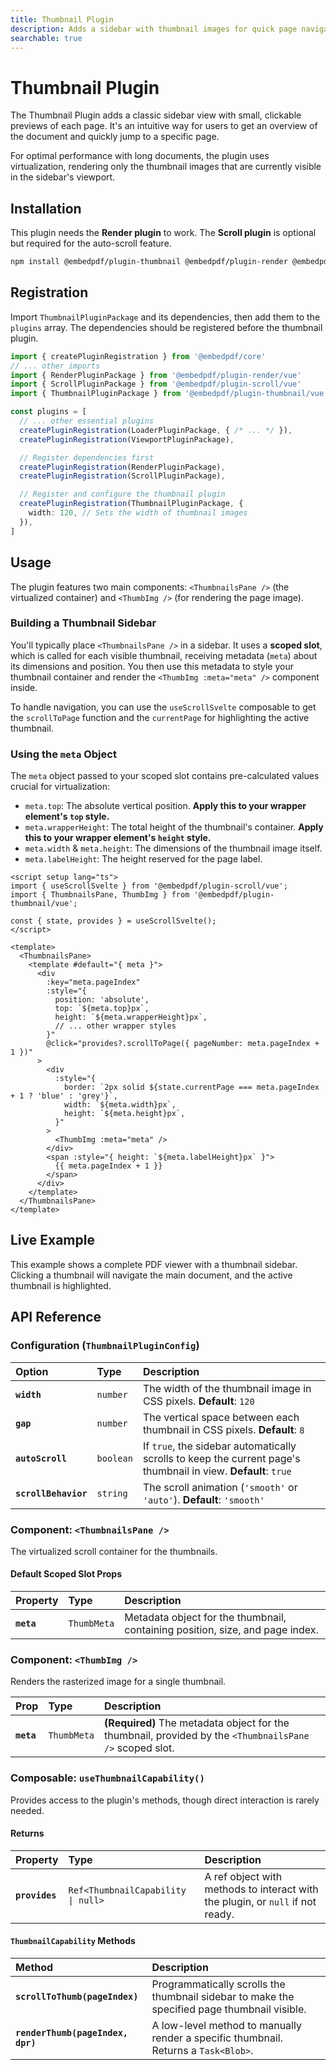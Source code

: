 ```yaml
---
title: Thumbnail Plugin
description: Adds a sidebar with thumbnail images for quick page navigation in Vue, with built-in virtualization for high performance.
searchable: true
---
```


# Thumbnail Plugin

The Thumbnail Plugin adds a classic sidebar view with small, clickable previews of each page. It's an intuitive way for users to get an overview of the document and quickly jump to a specific page.

For optimal performance with long documents, the plugin uses virtualization, rendering only the thumbnail images that are currently visible in the sidebar's viewport.

## Installation

This plugin needs the **Render plugin** to work. The **Scroll plugin** is optional but required for the auto-scroll feature.

```sh npm2yarn
npm install @embedpdf/plugin-thumbnail @embedpdf/plugin-render @embedpdf/plugin-scroll
````

## Registration

Import `ThumbnailPluginPackage` and its dependencies, then add them to the `plugins` array. The dependencies should be registered before the thumbnail plugin.

```typescript {5, 17-19}
import { createPluginRegistration } from '@embedpdf/core'
// ... other imports
import { RenderPluginPackage } from '@embedpdf/plugin-render/vue'
import { ScrollPluginPackage } from '@embedpdf/plugin-scroll/vue'
import { ThumbnailPluginPackage } from '@embedpdf/plugin-thumbnail/vue'

const plugins = [
  // ... other essential plugins
  createPluginRegistration(LoaderPluginPackage, { /* ... */ }),
  createPluginRegistration(ViewportPluginPackage),

  // Register dependencies first
  createPluginRegistration(RenderPluginPackage),
  createPluginRegistration(ScrollPluginPackage),

  // Register and configure the thumbnail plugin
  createPluginRegistration(ThumbnailPluginPackage, {
    width: 120, // Sets the width of thumbnail images
  }),
]
```

## Usage

The plugin features two main components: `<ThumbnailsPane />` (the virtualized container) and `<ThumbImg />` (for rendering the page image).

### Building a Thumbnail Sidebar

You'll typically place `<ThumbnailsPane />` in a sidebar. It uses a **scoped slot**, which is called for each visible thumbnail, receiving metadata (`meta`) about its dimensions and position. You then use this metadata to style your thumbnail container and render the `<ThumbImg :meta="meta" />` component inside.

To handle navigation, you can use the `useScrollSvelte` composable to get the `scrollToPage` function and the `currentPage` for highlighting the active thumbnail.

### Using the `meta` Object

The `meta` object passed to your scoped slot contains pre-calculated values crucial for virtualization:

  - `meta.top`: The absolute vertical position. **Apply this to your wrapper element's `top` style.**
  - `meta.wrapperHeight`: The total height of the thumbnail's container. **Apply this to your wrapper element's `height` style.**
  - `meta.width` & `meta.height`: The dimensions of the thumbnail image itself.
  - `meta.labelHeight`: The height reserved for the page label.

```vue
<script setup lang="ts">
import { useScrollSvelte } from '@embedpdf/plugin-scroll/vue';
import { ThumbnailsPane, ThumbImg } from '@embedpdf/plugin-thumbnail/vue';

const { state, provides } = useScrollSvelte();
</script>

<template>
  <ThumbnailsPane>
    <template #default="{ meta }">
      <div
        :key="meta.pageIndex"
        :style="{
          position: 'absolute',
          top: `${meta.top}px`,
          height: `${meta.wrapperHeight}px`,
          // ... other wrapper styles
        }"
        @click="provides?.scrollToPage({ pageNumber: meta.pageIndex + 1 })"
      >
        <div 
          :style="{ 
            border: `2px solid ${state.currentPage === meta.pageIndex + 1 ? 'blue' : 'grey'}`,
            width: `${meta.width}px`,
            height: `${meta.height}px`,
          }"
        >
          <ThumbImg :meta="meta" />
        </div>
        <span :style="{ height: `${meta.labelHeight}px` }">
          {{ meta.pageIndex + 1 }}
        </span>
      </div>
    </template>
  </ThumbnailsPane>
</template>
```

## Live Example

This example shows a complete PDF viewer with a thumbnail sidebar. Clicking a thumbnail will navigate the main document, and the active thumbnail is highlighted.


<ThumbnailExample />

## API Reference

### Configuration (`ThumbnailPluginConfig`)

| Option | Type | Description |
| :--- | :--- | :--- |
| **`width`** | `number` | The width of the thumbnail image in CSS pixels. **Default**: `120` |
| **`gap`** | `number` | The vertical space between each thumbnail in CSS pixels. **Default**: `8` |
| **`autoScroll`** | `boolean` | If `true`, the sidebar automatically scrolls to keep the current page's thumbnail in view. **Default**: `true` |
| **`scrollBehavior`**| `string` | The scroll animation (`'smooth'` or `'auto'`). **Default**: `'smooth'` |

### Component: `<ThumbnailsPane />`

The virtualized scroll container for the thumbnails.

#### Default Scoped Slot Props

| Property | Type | Description |
| :--- | :--- | :--- |
| **`meta`** | `ThumbMeta` | Metadata object for the thumbnail, containing position, size, and page index. |

### Component: `<ThumbImg />`

Renders the rasterized image for a single thumbnail.

| Prop | Type | Description |
| :--- | :--- | :--- |
| **`meta`** | `ThumbMeta` | **(Required)** The metadata object for the thumbnail, provided by the `<ThumbnailsPane />` scoped slot. |

### Composable: `useThumbnailCapability()`

Provides access to the plugin's methods, though direct interaction is rarely needed.

#### Returns

| Property | Type | Description |
| :--- | :--- | :--- |
| **`provides`**| `Ref<ThumbnailCapability \| null>` | A ref object with methods to interact with the plugin, or `null` if not ready. |

#### `ThumbnailCapability` Methods

| Method | Description |
| :--- | :--- |
| **`scrollToThumb(pageIndex)`** | Programmatically scrolls the thumbnail sidebar to make the specified page thumbnail visible. |
| **`renderThumb(pageIndex, dpr)`**| A low-level method to manually render a specific thumbnail. Returns a `Task<Blob>`. |